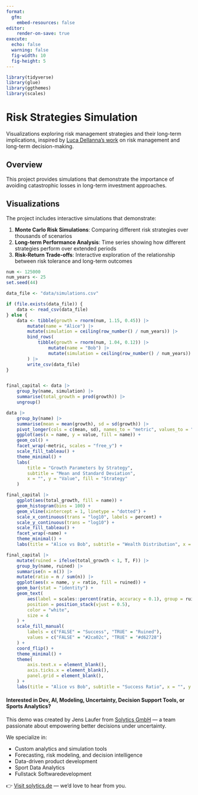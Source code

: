 ```yaml
---
format: 
  gfm:
    embed-resources: false
editor:
    render-on-save: true
execute: 
  echo: false
  warning: false
  fig-width: 10
  fig-height: 5
---
```



```r
library(tidyverse)
library(glue)
library(ggthemes)
library(scales)
```

# Risk Strategies Simulation

Visualizations exploring risk management strategies and their long-term implications, inspired by [Luca Dellanna's work](https://luca-dellanna.com/posts/long-term-risks) on risk management and long-term decision-making.

## Overview

This project provides simulations that demonstrate the importance of avoiding catastrophic losses in long-term investment approaches.

## Visualizations

The project includes interactive simulations that demonstrate:

1. **Monte Carlo Risk Simulations**: Comparing different risk strategies over thousands of scenarios
2. **Long-term Performance Analysis**: Time series showing how different strategies perform over extended periods
3. **Risk-Return Trade-offs**: Interactive exploration of the relationship between risk tolerance and long-term outcomes


```r
num <- 125000
num_years <- 25
set.seed(44)

data_file <- "data/simulations.csv"

if (file.exists(data_file)) {
    data <- read_csv(data_file)
} else {
    data <- tibble(growth = rnorm(num, 1.15, 0.45)) |>
        mutate(name = "Alice") |>
        mutate(simulation = ceiling(row_number() / num_years)) |>
        bind_rows(
            tibble(growth = rnorm(num, 1.04, 0.12)) |>
                mutate(name = "Bob") |>
                mutate(simulation = ceiling(row_number() / num_years))
        ) |>
        write_csv(data_file)
}


final_capital <- data |>
    group_by(name, simulation) |>
    summarise(total_growth = prod(growth)) |>
    ungroup()
```

```r
data |>
    group_by(name) |>
    summarise(mean = mean(growth), sd = sd(growth)) |>
    pivot_longer(cols = c(mean, sd), names_to = "metric", values_to = "value") |>
    ggplot(aes(x = name, y = value, fill = name)) +
    geom_col() +
    facet_wrap(~metric, scales = "free_y") +
    scale_fill_tableau() +
    theme_minimal() +
    labs(
        title = "Growth Parameters by Strategy",
        subtitle = "Mean and Standard Deviation",
        x = "", y = "Value", fill = "Strategy"
    )
```

```r
final_capital |>
    ggplot(aes(total_growth, fill = name)) +
    geom_histogram(bins = 100) +
    geom_vline(xintercept = 1, linetype = "dotted") +
    scale_x_continuous(trans = "log10", labels = percent) +
    scale_y_continuous(trans = "log10") +
    scale_fill_tableau() +
    facet_wrap(~name) +
    theme_minimal() +
    labs(title = "Alice vs Bob", subtitle = "Wealth Distribution", x = "Total Growth after {num_years} years" |> glue(), y = "Number")
```



```r
final_capital |>
    mutate(ruined = ifelse(total_growth < 1, T, F)) |>
    group_by(name, ruined) |>
    summarise(n = n()) |>
    mutate(ratio = n / sum(n)) |>
    ggplot(aes(x = name, y = ratio, fill = ruined)) +
    geom_bar(stat = "identity") +
    geom_text(
        aes(label = scales::percent(ratio, accuracy = 0.1), group = ruined),
        position = position_stack(vjust = 0.5),
        color = "white",
        size = 4
    ) +
    scale_fill_manual(
        labels = c("FALSE" = "Success", "TRUE" = "Ruined"),
        values = c("FALSE" = "#2ca02c", "TRUE" = "#d62728")
    ) +
    coord_flip() +
    theme_minimal() +
    theme(
        axis.text.x = element_blank(),
        axis.ticks.x = element_blank(),
        panel.grid = element_blank(),
    ) +
    labs(title = "Alice vs Bob", subtitle = "Success Ratio", x = "", y = "", fill = "")
```


#### Interested in Dev, AI, Modeling, Uncertainty, Decision Support Tools, or Sports Analytics?

This demo was created by Jens Laufer from [Solytics GmbH](https://www.solytics.de) — a team passionate about empowering better decisions under uncertainty.

We specialize in:

- Custom analytics and simulation tools  
- Forecasting, risk modeling, and decision intelligence  
- Data-driven product development  
- Sport Data Analytics
- Fullstack Softwaredevelopment

👉 [Visit solytics.de](https://www.solytics.de) — we’d love to hear from you.
